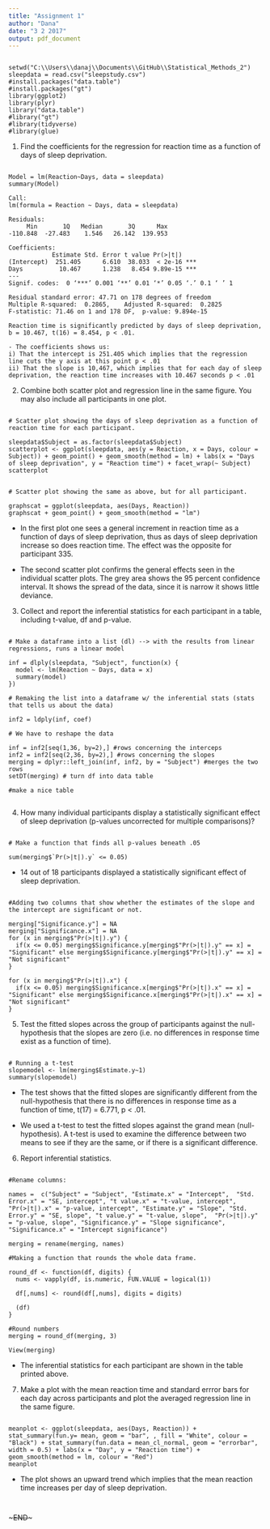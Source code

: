 ---
title: "Assignment 1"
author: "Dana"
date: "3 2 2017"
output: pdf_document
---


```{}

setwd("C:\\Users\\danaj\\Documents\\GitHub\\Statistical_Methods_2")
sleepdata = read.csv("sleepstudy.csv")
#install.packages("data.table")   
#install.packages("gt") 
library(ggplot2)
library(plyr)
library("data.table")
#library("gt")
#library(tidyverse)
#library(glue)

```

1) Find the coefficients for the regression for reaction time as a function of days of sleep deprivation.

```{}

Model = lm(Reaction~Days, data = sleepdata)
summary(Model)

```
~~~~~~~~~~~~~~~~~~~~~~~~~~~~~~~~~~~~~~~~~~~~~~~~~~~~~~~
Call:
lm(formula = Reaction ~ Days, data = sleepdata)

Residuals:
     Min       1Q   Median       3Q      Max 
-110.848  -27.483    1.546   26.142  139.953 

Coefficients:
            Estimate Std. Error t value Pr(>|t|)    
(Intercept)  251.405      6.610  38.033  < 2e-16 ***
Days          10.467      1.238   8.454 9.89e-15 ***
---
Signif. codes:  0 ‘***’ 0.001 ‘**’ 0.01 ‘*’ 0.05 ‘.’ 0.1 ‘ ’ 1

Residual standard error: 47.71 on 178 degrees of freedom
Multiple R-squared:  0.2865,	Adjusted R-squared:  0.2825 
F-statistic: 71.46 on 1 and 178 DF,  p-value: 9.894e-15

Reaction time is significantly predicted by days of sleep deprivation, b = 10.467, t(16) = 8.454, p < .01.

- The coefficients shows us:
i) That the intercept is 251.405 which implies that the regression line cuts the y axis at this point p < .01
ii) That the slope is 10,467, which implies that for each day of sleep deprivation, the reaction time increases with 10.467 seconds p < .01
~~~~~~~~~~~~~~~~~~~~~~~~~~~~~~~~~~~~~~~~~~~~~~~~~~~~~~~

2) Combine both scatter plot and regression line in the same figure. You may also include all participants in one plot.

```{}

# Scatter plot showing the days of sleep deprivation as a function of reaction time for each participant.

sleepdata$Subject = as.factor(sleepdata$Subject)
scatterplot <- ggplot(sleepdata, aes(y = Reaction, x = Days, colour = Subject)) + geom_point() + geom_smooth(method = lm) + labs(x = "Days of sleep deprivation", y = "Reaction time") + facet_wrap(~ Subject)
scatterplot


# Scatter plot showing the same as above, but for all participant.

graphscat = ggplot(sleepdata, aes(Days, Reaction))
graphscat + geom_point() + geom_smooth(method = "lm")

```

- In the first plot one sees a general increment in reaction time as a function of days of sleep deprivation, thus as days of sleep deprivation increase so does reaction time. The effect was the opposite for participant 335.

- The second scatter plot confirms the general effects seen in the individual scatter plots. The grey area shows the 95 percent confidence interval. It shows the spread of the data, since it is narrow it shows little deviance. 

3) Collect and report the inferential statistics for each participant in a table, including t-value, df and p-value.

```{}

# Make a dataframe into a list (dl) --> with the results from linear regressions, runs a linear model 

inf = dlply(sleepdata, "Subject", function(x) {
  model <- lm(Reaction ~ Days, data = x)
  summary(model)
})

# Remaking the list into a dataframe w/ the inferential stats (stats that tells us about the data)

inf2 = ldply(inf, coef)

# We have to reshape the data

inf = inf2[seq(1,36, by=2),] #rows concerning the interceps
inf2 = inf2[seq(2,36, by=2),] #rows concerning the slopes
merging = dplyr::left_join(inf, inf2, by = "Subject") #merges the two rows
setDT(merging) # turn df into data table

#make a nice table


```

4) How many individual participants display a statistically significant effect of sleep deprivation (p-values uncorrected for multiple comparisons)?

```{}

# Make a function that finds all p-values beneath .05

sum(merging$`Pr(>|t|).y` <= 0.05)

```

- 14 out of 18 participants displayed a statistically significant effect of sleep deprivation.

```{}

#Adding two columns that show whether the estimates of the slope and the intercept are significant or not. 

merging["Significance.y"] = NA
merging["Significance.x"] = NA
for (x in merging$"Pr(>|t|).y") {
  if(x <= 0.05) merging$Significance.y[merging$"Pr(>|t|).y" == x] = "Significant" else merging$Significance.y[merging$"Pr(>|t|).y" == x] = "Not significant"
}

for (x in merging$"Pr(>|t|).x") {
  if(x <= 0.05) merging$Significance.x[merging$"Pr(>|t|).x" == x] = "Significant" else merging$Significance.x[merging$"Pr(>|t|).x" == x] = "Not significant"
}

```

5) Test the fitted slopes across the group of participants against the null-hypothesis that the slopes are zero (i.e. no differences in response time exist as a function of time).

```{}

# Running a t-test
slopemodel <- lm(merging$Estimate.y~1) 
summary(slopemodel)

```

- The test shows that the fitted slopes are significantly different from the null-hypothesis that there is no differences in response time as a function of time, t(17) = 6.771, p < .01.

- We used a t-test to test the fitted slopes against the grand mean (null-hypothesis). A t-test is used to examine the difference between two means to see if they are the same, or if there is a significant difference.

6) Report inferential statistics.

```{}

#Rename columns:

names =  c("Subject" = "Subject", "Estimate.x" = "Intercept",  "Std. Error.x" = "SE, intercept", "t value.x" = "t-value, intercept",     "Pr(>|t|).x" = "p-value, intercept", "Estimate.y" = "Slope", "Std. Error.y" = "SE, slope", "t value.y" = "t-value, slope",  "Pr(>|t|).y" = "p-value, slope", "Significance.y" = "Slope significance", "Significance.x" = "Intercept significance")

merging = rename(merging, names)

#Making a function that rounds the whole data frame. 

round_df <- function(df, digits) {
  nums <- vapply(df, is.numeric, FUN.VALUE = logical(1))

  df[,nums] <- round(df[,nums], digits = digits)

  (df)
}

#Round numbers 
merging = round_df(merging, 3)

View(merging)

```
- The inferential statistics for each participant are shown in the table printed above. 

7) Make a plot with the mean reaction time and standard errror bars for each day across participants and plot the averaged regression line in the same figure.

```{}

meanplot <- ggplot(sleepdata, aes(Days, Reaction)) + stat_summary(fun.y= mean, geom = "bar", , fill = "White", colour = "Black") + stat_summary(fun.data = mean_cl_normal, geom = "errorbar", width = 0.5) + labs(x = "Day", y = "Reaction time") + geom_smooth(method = lm, colour = "Red")
meanplot

```

- The plot shows an upward trend which implies that the mean reaction time increases per day of sleep deprivation.


```{}


```

~~~END~~~
